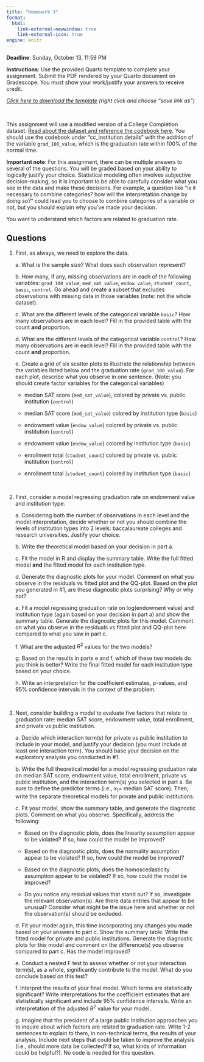 ```yaml
---
title: "Homework 3"
format:
  html:
    link-external-newwindow: true
    link-external-icon: true
engine: knitr
---
```


**Deadline**: Sunday, October 13, 11:59 PM

**Instructions**: Use the provided Quarto template to complete your assignment. Submit the PDF rendered by your Quarto document on Gradescope. You must show your work/justify your answers to receive credit.

[*Click here to download the template*](_IDS702HW3Template.qmd) *(right click and choose "save link as")*

 

This assignment will use a modified version of a College Completion dataset. [Read about the dataset and reference the codebook here](https://www.kaggle.com/datasets/thedevastator/boost-student-success-with-college-completion-da). You should use the codebook under "cc_institution details" with the addition of the variable `grad_100_value`, which is the graduation rate within 100% of the normal time.

**Important note**: For this assignment, there can be multiple answers to several of the questions. You will be graded based on your ability to logically justify your choice. Statistical modeling often involves subjective decision-making, so it is important to be able to carefully consider what you see in the data and make these decisions. For example, a question like "is it necessary to combine categories? how will the interpretation change by doing so?" could lead you to choose to combine categories of a variable or not, but you should explain why you've made your decision.

You want to understand which factors are related to graduation rate.

## Questions

1.  First, as always, we need to explore the data.

    a\. What is the sample size? What does each observation represent?

    b\. How many, if any, missing observations are in each of the following variables: `grad_100_value`, `med_sat_value`, `endow_value`, `student_count`, `basic`, `control`. Go ahead and create a subset that excludes observations with missing data in those variables (note: not the whole dataset).

    c\. What are the different levels of the categorical variable `basic`? How many observations are in each level? Fill in the provided table with the count **and** proportion.

    d\. What are the different levels of the categorical variable `control`? How many observations are in each level? Fill in the provided table with the count **and** proportion.

    e\. Create a grid of six scatter plots to illustrate the relationship between the variables listed below and the graduation rate (`grad_100_value`). For each plot, describe what you observe in one sentence. (Note: you should create factor variables for the categorical variables)

    -   median SAT score (`med_sat_value`), colored by private vs. public institution (`control`)

    -   median SAT score (`med_sat_value`) colored by institution type (`basic`)

    -   endowment value (`endow_value`) colored by private vs. public institution (`control`)

    -   endowment value (`endow_value`) colored by institution type (`basic`)

    -   enrollment total (`student_count`) colored by private vs. public institution (`control`)

    -   enrollment total (`student_count`) colored by institution type (`basic`)

     

2.  First, consider a model regressing graduation rate on endowment value and institution type.

    a\. Considering both the number of observations in each level and the model interpretation, decide whether or not you should combine the levels of institution types into 2 levels: baccalaureate colleges and research universities. Justify your choice.

    b\. Write the theoretical model based on your decision in part a.

    c\. Fit the model in R and display the summary table. Write the full fitted model **and** the fitted model for each institution type.

    d\. Generate the diagnostic plots for your model. Comment on what you observe in the residuals vs fitted plot and the QQ-plot. Based on the plot you generated in #1, are these diagnostic plots surprising? Why or why not?

    e\. Fit a model regressing graduation rate on log(endowment value) and institution type (again based on your decision in part a) and show the summary table. Generate the diagnostic plots for this model. Comment on what you observe in the residuals vs fitted plot and QQ-plot here compared to what you saw in part c.

    f\. What are the adjusted $R^2$ values for the two models?

    g\. Based on the results in parts e and f, which of these two models do you think is better? Write the final fitted model for each institution type based on your choice.

    h\. Write an interpretation for the coefficient estimates, p-values, and 95% confidence intervals in the context of the problem.

 

3.  Next, consider building a model to evaluate five factors that relate to graduation rate: median SAT score, endowment value, total enrollment, and private vs public institution.

    a\. Decide which interaction term(s) for private vs public institution to include in your model, and justify your decision (you must include at least one interaction term). You should base your decision on the exploratory analysis you conducted in #1.

    b\. Write the full theoretical model for a model regressing graduation rate on median SAT score, endowment value, total enrollment, private vs public institution, and the interaction term(s) you selected in part a. Be sure to define the predictor terms (i.e., $x_1=$ median SAT score). Then, write the separate theoretical models for private and public institutions.

    c\. Fit your model, show the summary table, and generate the diagnostic plots. Comment on what you observe. Specifically, address the following:

    -   Based on the diagnostic plots, does the linearity assumption appear to be violated? If so, how could the model be improved?

    -   Based on the diagnostic plots, does the normality assumption appear to be violated? If so, how could the model be improved?

    -   Based on the diagnostic plots, does the homoscedasticity assumption appear to be violated? If so, how could the model be improved?

    -   Do you notice any residual values that stand out? If so, investigate the relevant observation(s). Are there data entries that appear to be unusual? Consider what might be the issue here and whether or not the observation(s) should be excluded.

    d\. Fit your model again, this time incorporating any changes you made based on your answers to part c. Show the summary table. Write the fitted model for private and public institutions. Generate the diagnostic plots for this model and comment on the difference(s) you observe compared to part c. Has the model improved?

    e\. Conduct a nested F test to assess whether or not your interaction term(s), as a whole, significantly contribute to the model. What do you conclude based on this test?

    f\. Interpret the results of your final model. Which terms are statistically significant? Write interpretations for the coefficient estimates that are statistically significant and include 95% confidence intervals. Write an interpretation of the adjusted $R^2$ value for your model.

    g\. Imagine that the president of a large public institution approaches you to inquire about which factors are related to graduation rate. Write 1-2 sentences to explain to them, in non-technical terms, the results of your analysis. Include next steps that could be taken to improve the analysis (i.e., should more data be collected? If so, what kinds of information could be helpful?). No code is needed for this question.
